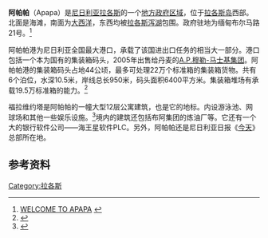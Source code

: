 {{Infobox settlement
|name          =阿帕帕
|settlement_type        =城市
|image_skyline          = US Navy 100308-N-7948C-301 Capt. Cindy Thebaud meets with Nigerian navy officers.jpg
|imagesize              = 
|image_caption          = Nigerian Naval Station, Apapa
|image_map = Apapa.png
|pushpin_map = Nigeria Lagos
|pushpin_label_position = right
|pushpin_map_caption    = 在拉各斯的位置
|subdivision_type       = 国家
|subdivision_name       = {{flag|Nigeria}}
|subdivision_type1      = 所属城市
|subdivision_name1      = [[拉各斯|拉各斯]]
|population_as_of       = 2006年
|population_footnotes   =
|population_total       = 217362
|population_density_km2 =
| timezone              = [[西非時間|WAT]]
| utc_offset = +1
| latd = 6|latm = 27|lats = |latNS = N
| longd = 3|longm = 22|longs = |longEW = E
}} 
'''阿帕帕'''（Apapa）是[[尼日利亚|尼日利亚]][[拉各斯|拉各斯]]的一个[[尼日利亚地方政府区域|地方政府区域]]，位于[[拉各斯岛|拉各斯岛]]西部。北面是海滩，南面为[[大西洋|大西洋]]，东西均被[[拉各斯泻湖|拉各斯泻湖]]包围。政府驻地为缅甸布尔马路21号。<ref>[http://www.lagosstate.gov.ng/entities.php?k=60 WELCOME TO APAPA] {{Wayback|url=http://www.lagosstate.gov.ng/entities.php?k=60 |date=20131124075604 }}</ref>

阿帕帕港为尼日利亚全国最大港口，承载了该国进出口任务的相当大一部分。港口包括一个本为国有的集装箱码头，2005年出售给丹麦的[[A.P.穆勒-马士基集团|A.P.穆勒-马士基集团]]。阿帕帕港的集装箱码头占地44公顷，最多可处理22万个标准箱的集装箱货物。共有6个泊位，水深10.5米，岸线总长950米，码头面积6400平方米。集装箱堆场有承载19.5万标准箱的能力。<ref>{{Cite web |url=http://www.worldportsource.com/ports/review/NGA_Port_of_Apapa_1725.php |title=Port of Apapa |access-date=2013-11-16 |archive-date=2020-09-18 |archive-url=https://web.archive.org/web/20200918165711/http://www.worldportsource.com/ports/review/NGA_Port_of_Apapa_1725.php |dead-url=no }}</ref>

福拉维约塔是阿帕帕的一幢大型12层公寓建筑，也是它的地标。内设游泳池、网球场和其他一些娱乐设施。<ref>{{Cite web |url=http://mattkurtzman.livejournal.com/1039.html |title=The Magestic Folawiyo Towers |access-date=2013-11-16 |archive-date=2019-07-13 |archive-url=https://web.archive.org/web/20190713110559/https://mattkurtzman.livejournal.com/1039.html |dead-url=no }}</ref>境内的建筑还包括布阿集团的炼油厂等。它还有一个大的银行软件公司——海王星软件PLC。另外，阿帕帕还是尼日利亚日报《[[今天_(尼日利亚报纸)|今天]]》总部所在地。

==参考资料==
{{reflist}}

[[Category:拉各斯|Category:拉各斯]]